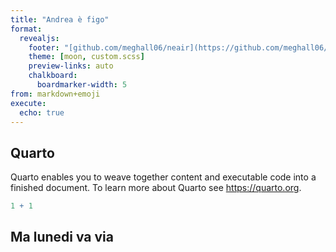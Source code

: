 ```yaml
---
title: "Andrea è figo"
format:
  revealjs:
    footer: "[github.com/meghall06/neair](https://github.com/meghall06/neair)&nbsp;&nbsp;&nbsp;" 
    theme: [moon, custom.scss]
    preview-links: auto
    chalkboard: 
      boardmarker-width: 5
from: markdown+emoji
execute:
  echo: true
---
```


## Quarto

Quarto enables you to weave together content and executable code into a finished document. To learn more about Quarto see <https://quarto.org>.

```r
1 + 1
```

## Ma lunedi va via
